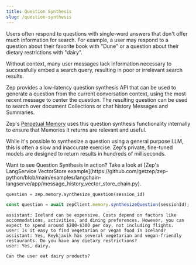 ```yaml
---
title: Question Synthesis
slug: /question-synthesis
---
```



Users often respond to questions with single-word answers that don't offer much information for search.
For example, a user may respond to a question about their favorite book with "Dune" or a question about their
dietary restrictions with "dairy".

<Info>
  Without context, many user messages lack information necessary to successfully embed a search query, resulting in poor
  or irrelevant search results.
</Info>

Zep provides a low-latency question synthesis API that can be used to generate a question from the current conversation context, using
the most recent message to center the question. The resulting question can be used to search over document Collections or
chat history Messages and Summaries.

Zep's [Perpetual Memory](/chat-history-memory) uses this question synthesis functionality internally to ensure
that Memories it returns are relevant and useful.

While it's possible to synthesize a question using a general purpose LLM, this is often a slow and inaccurate exercise.
Zep's private, fine-tuned models are designed to return results in hundreds of milliseconds.

<Info>
  Want to see Question Synthesis in action? Take a look at [Zep's LangService VectorStore
  example](https://github.com/getzep/zep-python/blob/main/examples/langchain-langserve/app/message_history_vector_store_chain.py).
</Info>

<Tabs group="sessions">

<Tab title="Python" group-key="python">

```Python
question = zep.memory.synthesize_question(session_id)
```

</Tab>
<Tab title="Typescript" group-key="ts">

```Typescript
const question = await zepClient.memory.synthesizeQuestion(sessionId);
```

</Tab>
</Tabs>

```Text
assistant: Iceland can be expensive. Costs depend on factors like accommodations, activities, and dining preferences. However, you can expect to spend around $200-$300 per day, not including flights.
user: Is it easy to find vegetarian or vegan food in Iceland?
assistant: Yes, Reykjavik has several vegetarian and vegan-friendly restaurants. Do you have any dietary restrictions?
user: Yes, dairy.
```

```Text
Can the user eat dairy products?
```
